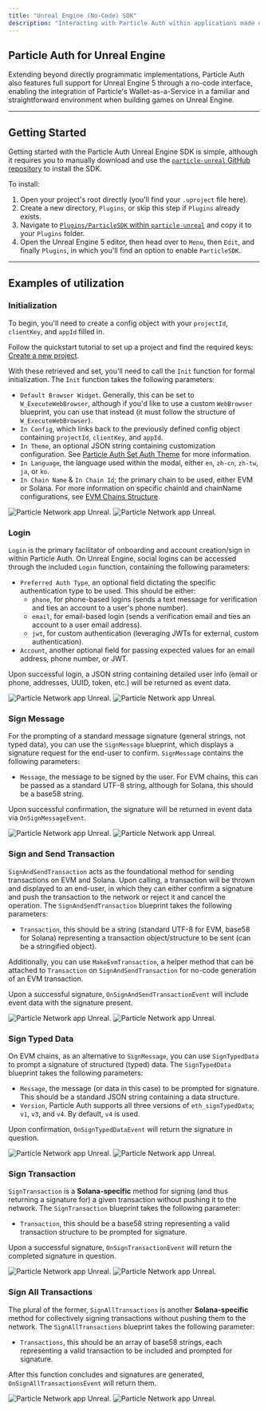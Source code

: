 ```yaml
---
title: "Unreal Engine (No-Code) SDK"
description: "Interacting with Particle Auth within applications made using Unreal Engine."
---
```


## Particle Auth for Unreal Engine

Extending beyond directly programmatic implementations, Particle Auth also features full support for Unreal Engine 5 through a no-code interface, enabling the integration of Particle's Wallet-as-a-Service in a familiar and straightforward environment when building games on Unreal Engine.

***

## Getting Started

Getting started with the Particle Auth Unreal Engine SDK is simple, although it requires you to manually download and use the [`particle-unreal` GitHub repository](https://github.com/Particle-Network/particle-unreal) to install the SDK. 

To install:

1. Open your project's root directly (you'll find your `.uproject` file here).
2. Create a new directory, `Plugins`, or skip this step if `Plugins` already exists.
3. Navigate to [`Plugins/ParticleSDK` within `particle-unreal`](https://github.com/Particle-Network/particle-unreal/tree/main/Plugins) and copy it to your `Plugins` folder.
4. Open the Unreal Engine 5 editor, then head over to `Menu`, then `Edit`, and finally `Plugins`, in which you'll find an option to enable `ParticleSDK`.

***

## Examples of utilization

### Initialization

To begin, you'll need to create a config object with your `projectId`, `clientKey`, and `appId` filled in.

<Note>Follow the quickstart tutorial to set up a project and find the required keys: [Create a new project](/guides/quickstart/waas/mobile-quickstart#configuring-particle-auth).</Note>

With these retrieved and set, you'll need to call the `Init` function for formal initialization. The `Init` function takes the following parameters:

- `Default Browser Widget`. Generally, this can be set to `W_ExecuteWebBrowser`, although if you'd like to use a custom `WebBrowser` blueprint, you can use that instead (it must follow the structure of `W_ExecuteWebBrowser`).
- `In Config`, which links back to the previously defined config object containing `projectId`, `clientKey`, and `appId`.
- `In Theme`, an optional JSON string containing customization configuration. See [Particle Auth Set Auth Theme](/api-reference/auth/desktop-sdks/web#usecustomize) for more information.
- `In Language`, the language used within the modal, either `en`, `zh-cn`, `zh-tw`, `ja`, or `ko`.
- `In Chain Name` & `In Chain Id`; the primary chain to be used, either EVM or Solana. For more information on specific chainId and chainName configurations, see [EVM Chains Structure](/guides/network-coverage).

<img
  className="block dark:hidden"
  src="/api-reference/auth/multi/images/unreal.png"
  alt="Particle Network app Unreal."
/>
<img
  className="hidden dark:block"
  src="/api-reference/auth/multi/images/unreal.png"
  alt="Particle Network app Unreal."
/>

### Login

`Login` is the primary facilitator of onboarding and account creation/sign in within Particle Auth. On Unreal Engine, social logins can be accessed through the included `Login` function, containing the following parameters:

- `Preferred Auth Type`, an optional field dictating the specific authentication type to be used. This should be either:
  - `phone`, for phone-based logins (sends a text message for verification and ties an account to a user's phone number).
  - `email`, for email-based login (sends a verification email and ties an account to a user email address).
  - `jwt`, for custom authentication (leveraging JWTs for external, custom authentication).
- `Account`, another optional field for passing expected values for an email address, phone number, or JWT.

Upon successful login, a JSON string containing detailed user info (email or phone, addresses, UUID, token, etc.) will be returned as event data.

<img
  className="block dark:hidden"
  src="/api-reference/auth/multi/images/unreal2.png"
  alt="Particle Network app Unreal."
/>
<img
  className="hidden dark:block"
  src="/api-reference/auth/multi/images/unreal2.png"
  alt="Particle Network app Unreal."
/>

### Sign Message

For the prompting of a standard message signature (general strings, not typed data), you can use the `SignMessage` blueprint, which displays a signature request for the end-user to confirm. `SignMessage` contains the following parameters:

- `Message`, the message to be signed by the user. For EVM chains, this can be passed as a standard UTF-8 string, although for Solana, this should be a base58 string.

Upon successful confirmation, the signature will be returned in event data via `OnSignMessageEvent`.

<img
  className="block dark:hidden"
  src="/api-reference/auth/multi/images/unreal3.png"
  alt="Particle Network app Unreal."
/>
<img
  className="hidden dark:block"
  src="/api-reference/auth/multi/images/unreal3.png"
  alt="Particle Network app Unreal."
/>

### Sign and Send Transaction

`SignAndSendTransaction` acts as the foundational method for sending transactions on EVM and Solana. Upon calling, a transaction will be thrown and displayed to an end-user, in which they can either confirm a signature and push the transaction to the network or reject it and cancel the operation. The `SignAndSendTransaction` blueprint takes the following parameters:

- `Transaction`, this should be a string (standard UTF-8 for EVM, base58 for Solana) representing a transaction object/structure to be sent (can be a stringified object).

Additionally, you can use `MakeEvmTransaction`, a helper method that can be attached to `Transaction` on  `SignAndSendTransaction` for no-code generation of an EVM transaction.

Upon a successful signature, `OnSignAndSendTransactionEvent` will include event data with the signature present.

<img
  className="block dark:hidden"
  src="/api-reference/auth/multi/images/unreal4.png"
  alt="Particle Network app Unreal."
/>
<img
  className="hidden dark:block"
  src="/api-reference/auth/multi/images/unreal4.png"
  alt="Particle Network app Unreal."
/>

### Sign Typed Data

On EVM chains, as an alternative to `SignMessage`, you can use `SignTypedData` to prompt a signature of structured (typed) data. The `SignTypedData` blueprint takes the following parameters:

- `Message`, the message (or data in this case) to be prompted for signature. This should be a standard JSON string containing a data structure.
- `Version`, Particle Auth supports all three versions of `eth_signTypedData`; `v1`, `v3`, and `v4`. By default, `v4` is used.

Upon confirmation, `OnSignTypedDataEvent` will return the signature in question.

<img
  className="block dark:hidden"
  src="/api-reference/auth/multi/images/unreal5.png"
  alt="Particle Network app Unreal."
/>
<img
  className="hidden dark:block"
  src="/api-reference/auth/multi/images/unreal5.png"
  alt="Particle Network app Unreal."
/>

### Sign Transaction

`SignTransaction` is a **Solana-specific** method for signing (and thus returning a signature for) a given transaction without pushing it to the network. The `SignTransaction` blueprint takes the following parameter:

- `Transaction`, this should be a base58 string representing a valid transaction structure to be prompted for signature.

Upon a successful signature, `OnSignTransactionEvent` will return the completed signature in question.

<img
  className="block dark:hidden"
  src="/api-reference/auth/multi/images/unreal6.png"
  alt="Particle Network app Unreal."
/>
<img
  className="hidden dark:block"
  src="/api-reference/auth/multi/images/unreal6.png"
  alt="Particle Network app Unreal."
/>

### Sign All Transactions

The plural of the former, `SignAllTransactions` is another **Solana-specific** method for collectively signing transactions without pushing them to the network. The `SignAllTransactions` blueprint takes the following parameter:

- `Transactions`, this should be an array of base58 strings, each representing a valid transaction to be included and prompted for signature.

After this function concludes and signatures are generated, `OnSignAllTransactionsEvent` will return them.

<img
  className="block dark:hidden"
  src="/api-reference/auth/multi/images/unreal7.png"
  alt="Particle Network app Unreal."
/>
<img
  className="hidden dark:block"
  src="/api-reference/auth/multi/images/unreal7.png"
  alt="Particle Network app Unreal."
/>
